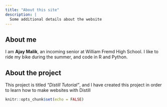 ```yaml
---
title: "About this site"
description: |
  Some additional details about the website
---
```


## About me
I am **Ajay Malik**, an incoming senior at William Fremd High School. I like to ride my bike during the summer, and code in R and Python.

## About the project
This project is titled *"Distill Tutorial"*, and I have created this project in order to learn how to make websites with Distill

```r
knitr::opts_chunk$set(echo = FALSE)
```